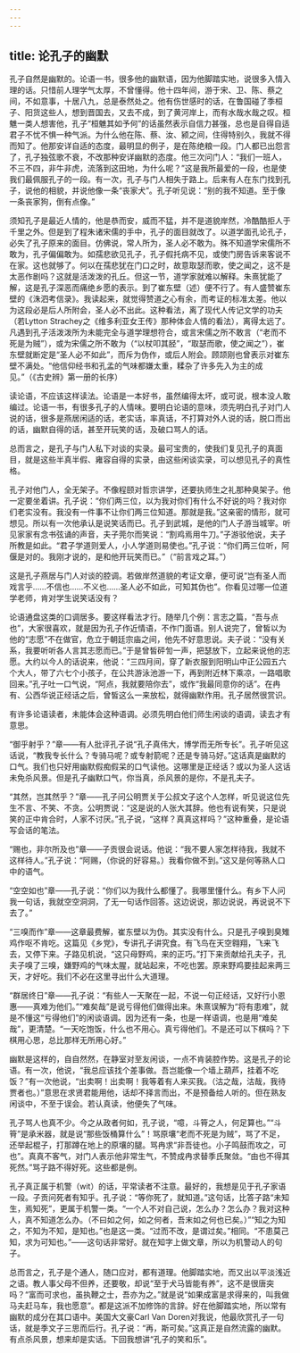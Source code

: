 ```yaml
---
---
---
```

title: 论孔子的幽默
---




孔子自然是幽默的。论语一书，很多他的幽默语，因为他脚踏实地，说很多入情入理的话。只惜前人理学气太厚，不曾懂得。他十四年间，游于宋、卫、陈、蔡之间，不如意事，十居八九，总是泰然处之。他有伤世感时的话，在鲁国碰了季桓子、阳货这些人，想到晋国去，又去不成，到了黄河岸上，而有水哉水哉之叹。桓魋一类人想害他，孔子“桓魋其如予何”的话虽然表示自信力甚强，总也是自得自适君子不忧不惧一种气派。为什么他在陈、蔡、汝、颍之间，住得特别久，我就不得而知了。他那安详自适的态度，最明显的例子，是在陈绝粮一段。门人都已出怨言了，孔子独弦歌不衰，不改那种安详幽默的态度。他三次问门人：“我们一班人，不三不四，非牛非虎，流落到这田地，为什么呢？”这是我所最爱的一段，也是使我们最佩服孔子的一段。有一次，孔子与门人相失于路上。后来有人在东门找到孔子，说他的相貌，并说他像一条“丧家犬”。孔子听见说：“别的我不知道。至于像一条丧家狗，倒有点像。”

须知孔子是最近人情的，他是恭而安，威而不猛，并不是道貌岸然，冷酷酷拒人于千里之外。但是到了程朱诸宋儒的手中，孔子的面目就改了。以道学面孔论孔子，必失了孔子原来的面目。仿佛说，常人所为，圣人必不敢为。殊不知道学宋儒所不敢为，孔子偏偏敢为。如孺悲欲见孔子，孔子假托病不见，或使门房告诉来客说不在家。这也就够了。何以在孺悲犹在门口之时，故意取瑟而歌，使之闻之，这不是太恶作剧吗？这就是活泼泼的孔丘。但这一节，道学家就难以解释。朱熹犹能了解，这是孔子深恶而痛绝乡愿的表示。到了崔东壁（述）便不行了。有人盛赞崔东壁的《洙泗考信录》。我读起来，就觉得赞道之心有余，而考证的标准太差。他以为这段必是后人所附会，圣人必不出此。这种看法，离了现代人传记文学的功夫（若Lytton Strachey之《维多利亚女王传》那种体会人情的看法），离得太远了。凡遇到孔子活泼泼所为未能完全与道学理想符合，或言宋儒之所不敢言（“老而不死是为贼”），或为宋儒之所不敢为（“以杖叩其胫”，“取瑟而歌，使之闻之”），崔东壁就断定是“圣人必不如此”，而斥为伪作，或后人附会。顾颉刚也曾表示对崔东壁不满处。“他信仰经书和孔孟的气味都嫌太重，糅杂了许多先入为主的成见。”（《古史辨》第一册的长序）

读论语，不应该这样读法。论语是一本好书，虽然编得太坏，或可说，根本没人敢编过。论语一书，有很多孔子的人情味。要明白论语的意味，须先明白孔子对门人说的话，很多是燕居闲适的话，老实话，率真话，不打算对外人说的话，脱口而出的话，幽默自得的话，甚至开玩笑的话，及破口骂人的话。

总而言之，是孔子与门人私下对谈的实录。最可宝贵的，使我们复见孔子的真面目，就是这些半真半假、雍容自得的实录，由这些闲谈实录，可以想见孔子的真性格。

孔子对他门人，全无架子。不像程颐对哲宗讲学，还要执师生之礼那种臭架子。他一定要坐着讲。孔子说：“你们两三位，以为我对你们有什么不好说的吗？我对你们老实没有。我没有一件事不让你们两三位知道。那就是我。”这亲密的情形，就可想见。所以有一次他承认是说笑话而已。孔子到武城，是他的门人子游当城宰。听见家家有念书弦诵的声音，夫子莞尔而笑说：“割鸡焉用牛刀。”子游驳他说，夫子所教是如此。“君子学道则爱人，小人学道则易使也。”孔子说：“你们两三位听，阿偃是对的。我刚才说的，是和他开玩笑而已。”（“前言戏之耳。”）

这是孔子燕居与门人对谈的腔调。若做岸然道貌的考证文章，便可说“岂有圣人而戏言乎……不信也……不义也……圣人必不如此，可知其伪也”。你看见过哪一位道学老师，肯对学生说笑话没有？

论语通盘这类的口调居多。要这样看法才行。随举几个例：言志之篇，“吾与点也”，大家很喜欢，就是因为孔子作近情语，不作门面语。别人说完了，曾皙以为他的“志愿”不在做官，危立于朝廷宗庙之间，他先不好意思说。夫子说：“没有关系，我要听听各人言其志愿而已。”于是曾皙砰訇一声，把瑟放下，立起来说他的志愿。大约以今人的话说来，他说：“三四月间，穿了新衣服到阳明山中正公园五六个大人，带了六七个小孩子，在公共游泳池游一下，再到附近林下乘凉，一路唱歌回来。”孔子吐一口气说，“阿点，我就要陪你去”，或作“我最同意你的话”。在冉有、公西华说正经话之后，曾皙这么一来放松，就得幽默作用。孔子居然很赏识。

有许多论语读者，未能体会这种语调。必须先明白他们师生闲谈的语调，读去才有意思。

“御乎射乎？”章——有人批评孔子说“孔子真伟大，博学而无所专长”。孔子听见这话说，“教我专长什么？专骑马呢？或专射箭呢？还是专骑马好。”这话真是幽默的口气。我们也只好用幽默假痴假呆的口气读他。这哪里是正经话？或以为圣人这话未免杀风景。但是孔子幽默口气，你当真，杀风景的是你，不是孔夫子。

“其然，岂其然乎？”章——孔子问公明贾关于公叔文子这个人怎样，听见说这位先生不言、不笑、不贪。公明贾说：“这是说的人张大其辞。他也有说有笑，只是说笑的正中肯合时，人家不讨厌。”孔子说，“这样？真真这样吗？”这种重叠，是论语写会话的笔法。

“赐也，非尔所及也”章——子贡很会说话。他说：“我不要人家怎样待我，我就不这样待人。”孔子说：“阿赐，（你说的好容易。）我看你做不到。”这又是何等熟人口中的语气。

“空空如也”章——孔子说：“你们以为我什么都懂了。我哪里懂什么。有乡下人问我一句话，我就空空洞洞，了无一句话作回答。这边说说，那边说说，再说说不下去了。”

“三嗅而作”章——这章最费解，崔东壁以为伪。其实没有什么。只是孔子嗅到臭雉鸡作呕不肯吃。这篇见《乡党》，专讲孔子讲究食。有飞鸟在天空翱翔，飞来飞去，又停下来。子路见机说，“这只母野鸡，来的正巧。”打下来贡献给孔夫子，孔夫子嗅了三嗅，嫌野鸡的气味太腥，就站起来，不吃也罢。原来野鸡要挂起来两三天，才好吃。我们不必在这里寻出什么大道理。

“群居终日”章——孔子说：“有些人一天聚在一起，不说一句正经话，又好行小恩惠——真难为他们。”“难矣哉”是说亏得他们做得出来。朱熹误解为“将有患难”，就是不懂这“亏得他们”的闲谈语调。因为还有一条，也是一样语调，也是用“难矣哉”，更清楚。“一天吃饱饭，什么也不用心。真亏得他们。不是还可以下棋吗？下棋用心思，总比那样无所用心好。”

幽默是这样的，自自然然，在静室对至友闲谈，一点不肯装腔作势。这是孔子的论语。有一次，他说，“我总应该找个差事做。吾岂能像一个墙上葫芦，挂着不吃饭？”有一次他说，“出卖啊！出卖啊！我等着有人来买我。（沽之哉，沽哉，我待贾者也。）”意思在求贤君能用他，话却不择言而出，不是预备给人听的。但在熟友闲谈中，不至于误会。若认真读，他便失了气味。

孔子骂人也真不少。今之从政者何如，孔子说，“噫，斗筲之人，何足算也。”“斗筲”是承米器，就是说“那些饭桶算什么”！骂原壤“老而不死是为贼”，骂了不足，还举起棍子，打那蹲在地上的原壤的腿。骂冉求“非吾徒也。小子鸣鼓而攻之，可也”。真真不客气，对门人表示他非常生气，不赞成冉求替季氏聚敛。“由也不得其死然。”骂子路不得好死。这些都是例。

孔子真正属于机警（wit）的话，平常读者不注意。最好的，我想是见于孔子家语一段。子贡问死者有知乎。孔子说：“等你死了，就知道。”这句话，比答子路“未知生，焉知死”，更属于机警一类。“一个人不对自己说，怎么办？怎么办？我对这种人，真不知道怎么办。（不曰如之何，如之何者，吾末如之何也已矣。）”“知之为知之，不知为不知，是知也。”也是这一类。“过而不改，是谓过矣。”相同。“不患莫己知，求为可知也。”——这句话非常好。就在知字上做文章，所以为机警动人的句子。

总而言之，孔子是个通人，随口应对，都有道理。他脚踏实地，而又出以平淡浅近之语。教人事父母不但养，还要敬，却说“至于犬马皆能有养”，这不是很唐突吗？“富而可求也，虽执鞭之士，吾亦为之。”就是说“如果成富是求得来的，叫我做马夫赶马车，我也愿意”。都是这派不加修饰的言辞。好在他脚踏实地，所以常有幽默的成分在其口语中。美国大文豪Carl Van Doren对我说，他最欣赏孔子一句话，就是季文子三思而后行。孔子说：“再，斯可矣。”这真正是自然流露的幽默。有点杀风景，想来却是实话。下回我想讲“孔子的笑和乐”。